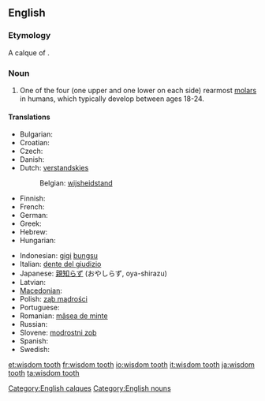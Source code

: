 ==English==

===Etymology===
A calque of {{etyl|la|-}} {{term|dens sapientae|dēns sapientiae|lang=la}}.

===Noun===
{{en-noun|sg=[[wisdom]] [[tooth]]|wisdom teeth}}

# {{dentistry}} One of the four (one upper and one lower on each side) rearmost [[molar]]s in humans, which typically develop between ages 18-24.

====Translations====
{{trans-top|rearmost molar in humans}}
* Bulgarian: {{t+|bg|мъдрец|m}}
* Croatian: {{t-|hr|umnjak|m|alt=ȗmnjāk}}
* Czech: {{t-|cs|zub moudrosti|m}}
* Danish: {{t-|da|visdomstand}}
* Dutch: [[verstandskies]] {{m}}
*: Belgian: [[wijsheidstand]] {{m}}
* Finnish: {{t+|fi|viisaudenhammas}}
* French: {{t+|fr|dent de sagesse|f}}
* German: {{t+|de|Weisheitszahn|m}}
* Greek: {{t+|el|φρονιμίτης|m|tr=fronimítis}}
* Hebrew: {{t-|he|שן בינה|f|tr=shen bina}}
* Hungarian: {{t+|hu|bölcsességfog}}
{{trans-mid}}
* Indonesian: [[gigi]] [[bungsu]]
* Italian: [[dente del giudizio]]
* Japanese: [[親知らず]] (おやしらず, oya-shirazu)
* Latvian: {{t|lv|gudrības zobs|xs=Latvian}}
* [[Macedonian]]: {{t-|mk|умник|m|tr=úmnik}}
* Polish: [[ząb mądrości]] {{m}}
* Portuguese: {{t+|pt|siso|m}}
* Romanian: [[măsea de minte]] {{f}}
* Russian: {{t-|ru|зуб мудрости|m}}
* Slovene: [[modrostni zob]] {{m}}
* Spanish: {{t|es|muela del juicio|f}}
* Swedish: {{t-|sv|visdomstand|c}}
{{trans-bottom}}

[[Category:English calques]]
[[Category:English nouns]]

[[et:wisdom tooth]]
[[fr:wisdom tooth]]
[[io:wisdom tooth]]
[[it:wisdom tooth]]
[[ja:wisdom tooth]]
[[ta:wisdom tooth]]
